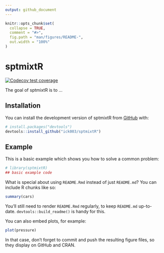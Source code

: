 ```yaml
---
output: github_document
---
```


<!-- README.md is generated from README.Rmd. Please edit that file -->

```r
knitr::opts_chunk$set(
  collapse = TRUE,
  comment = "#>",
  fig.path = "man/figures/README-",
  out.width = "100%"
)
```

# sptmixtR

<!-- badges: start -->

[![Codecov test coverage](https://codecov.io/gh/ick003/sptmixtR/branch/master/graph/badge.svg)](https://app.codecov.io/gh/ick003/sptmixtR?branch=master)

<!-- badges: end -->

The goal of sptmixtR is to ...

## Installation

You can install the development version of sptmixtR from [GitHub](https://github.com/) with:

``` r
# install.packages("devtools")
devtools::install_github("ick003/sptmixtR")
```

## Example

This is a basic example which shows you how to solve a common problem:

```r
# library(sptmixtR)
## basic example code
```

What is special about using `README.Rmd` instead of just `README.md`? You can include R chunks like so:

```r
summary(cars)
```

You'll still need to render `README.Rmd` regularly, to keep `README.md` up-to-date. `devtools::build_readme()` is handy for this.

You can also embed plots, for example:

```r
plot(pressure)
```

In that case, don't forget to commit and push the resulting figure files, so they display on GitHub and CRAN.
